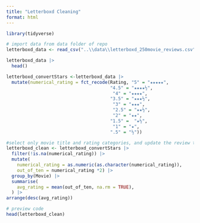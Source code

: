 ```yaml
---
title: "Letterboxd Cleaning"
format: html
---
```

```r
library(tidyverse) 

# import data from data folder of repo
letterboxd_data <- read_csv("..\\data\\letterboxd_250movie_reviews.csv")

letterboxd_data |>
  head()
```

```r
letterboxd_convertStars <-letterboxd_data |>
  mutate(numerical_rating = fct_recode(Rating, "5" = "★★★★★",
                                       "4.5" = "★★★★½", 
                                        "4" = "★★★★",
                                       "3.5" = "★★★½",
                                        "3" = "★★★",
                                        "2.5" = "★★½", 
                                        "2" = "★★",
                                       "1.5" =  "★½",
                                        "1" = "★",
                                       ".5" = "½"))
```

```r
#select only movie title and rating categories, and update the review to a 1-10 scale instead of 1-5
letterboxd_clean <- letterboxd_convertStars |>
  filter(!is.na(numerical_rating)) |>
  mutate(
    numerical_rating = as.numeric(as.character(numerical_rating)),
    out_of_ten = numerical_rating *2) |>
  group_by(Movie) |>
  summarise(
    avg_rating = mean(out_of_ten, na.rm = TRUE),
  ) |> 
arrange(desc(avg_rating))

```

```r
# preview code
head(letterboxd_clean)
```

